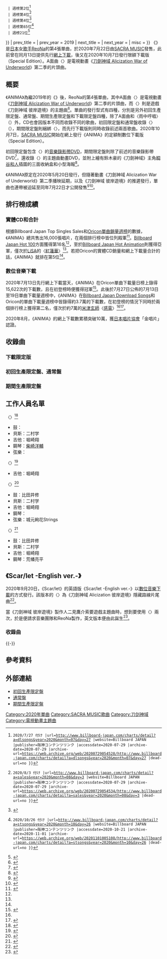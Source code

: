 {{noteTA
|G1=Music
}}
{{Infobox song
| name           = ANIMA
| type           = single
| cover          = ANIMA by ReoNa Cover.JPG
| artist         = [[ReoNa|ReoNa]]
| album          = {{link-ja|unknown (ReoNa專輯)|unknown (ReoNaのアルバム)|unknown}}
| B-side         = {{lang|ja|雨に唄えば}}<br />{{lang|ja|ミミック}}（初回限定盤、通常盤）<br />Scar/let（期間限定盤）
| released       = {{unbulleted list|{{start date|2020|07|13}}（先行下載）<ref name="haishin">{{Cite news |script-title=ja:ReoNa ニューシングル「ANIMA」先行フル配信決定 収録楽曲も一挙公開 |url=https://www.musicman.co.jp/artist/327118 |newspaper=Musicman |publisher=エフ・ビー・コミュニケーションズ株式会社 |date=2020-07-05 |accessdate=2020-07-12 |archive-date=2020-11-30 |archive-url=https://web.archive.org/web/20201130231725/https://www.musicman.co.jp/artist/327118 |dead-url=no }}</ref>|{{start date|2020|07|22}}（實體發行）|{{start date|2020|10|07}}（定額下載）<ref name="subsc">{{Cite tweet |author=ReoNaStaff |user=ReoNaStaff |number=1313494369513635845 |script-title=ja:【おしらせ】今年7月にリリースとなったReoNa 4thシングル「ANIMA」の、各ストリーミングサービスでの配信がスタート！ぜひ、CDでも配信でも、シングル「ANIMA」をお楽しみください！ |date=2020-10-07 |accessdate=2020-10-07 }}</ref>}}
| format         = [[CD|CD]]、[[DVD|DVD]]、[[數位音樂下載|數位下載]]
| genre          = [[日本流行音樂|日本流行音樂]]、[[動畫歌曲|動畫歌曲]]、[[遊戲音樂|遊戲音樂]]
| length         = {{duration|m=4|s=30}}<ref name="tower1">{{Cite web |title=ANIMA［CD+DVD］＜初回生産限定盤＞ |url=http://tower.jp/item/5027149/ |website=TOWER RECORDS ONLINE |publisher=[[タワーレコード|タワーレコード]] |accessdate=2020-07-12 }}</ref>
| label          = [[SACRA_MUSIC|SACRA MUSIC]]
| writer         = 毛蟹
| certification  = {{Bulleted list
  | 金{{smaller|（[[數位音樂下載|數位音樂下載]]、[[RIAJ|RIAJ]]）}} <ref name="riaj202008">{{Cite web |script-title=ja:日本レコード協会 ダウンロード認定 2020年8月度 |url=https://www.riaj.or.jp/f/data/cert/hs.html |publisher=一般社団法人日本レコード協会 |accessdate=2020-09-19 |archive-date=2015-10-01 |archive-url=https://web.archive.org/web/20151001004536/https://www.riaj.or.jp/data/others/chart/w071220_3.html |dead-url=no }}</ref>
}}
| chart_position = {{Bulleted list
  | 日榜第1位（數位音樂下載，[[Oricon公信榜|Oricon公信榜]]）<ref name="First"/>
  | 週榜第4位{{smaller|（單曲，Oricon公信榜）}}<ref name="oricon">{{Cite web |url=https://www.oricon.co.jp/rank/js/w/2020-08-03/ |title=存档副本 |accessdate=2020年11月29日 |archive-date=2020-07-29 |archive-url=https://web.archive.org/web/20200729031535/https://www.oricon.co.jp/rank/js/w/2020-08-03/ |dead-url=yes }}</ref><ref>{{Cite web |title=ANIMA｜ReoNa |url=https://www.oricon.co.jp/prof/723020/products/1354806/1/ |website=ORICON NEWS |publisher=オリコン |accessdate=2020-08-09 |archive-date=2020-09-09 |archive-url=https://web.archive.org/web/20200909061934/https://www.oricon.co.jp/prof/723020/products/1354806/1/ |dead-url=no }}</ref>
  | 週榜第2位{{smaller|（數位音樂下載，Oricon公信榜）}}<ref name="digital">{{Cite web |url=https://www.oricon.co.jp/rank/dis/w/2020-07-27/ |title=存档副本 |accessdate=2020年11月29日 |archive-date=2020-07-22 |archive-url=https://web.archive.org/web/20200722062909/https://www.oricon.co.jp/rank/dis/w/2020-07-27/ |dead-url=yes }}</ref>
  | 週榜第5位{{smaller|（合計，Oricon公信榜）}}<ref name="combine">{{Cite web |url=https://www.oricon.co.jp/rank/cos/w/2020-08-03/ |title=存档副本 |accessdate=2020年11月29日 |archive-date=2020-07-22 |archive-url=https://web.archive.org/web/20200722062909/https://www.oricon.co.jp/rank/cos/w/2020-08-03/ |dead-url=yes }}</ref>
  | 週榜第16位{{smaller|（[[Billboard_Japan_Hot_100|Billboard Japan Hot 100]]）}}<ref name="hot100">{{Cite web |script-title=ja:Billboard Japan Hot 100 {{!}} 2020/7/27 付け |url=http://www.billboard-japan.com/charts/detail?a=hot100&year=2020&month=07&day=27 |website=[[Billboard_JAPAN|Billboard JAPAN]] |publisher=阪神コンテンツリンク |accessdate=2020-07-29 |archive-date=2020-07-23 |archive-url=https://web.archive.org/web/20200723052155/http://www.billboard-japan.com/charts/detail?a=hot100&year=2020&month=07&day=27 |dead-url=no }}</ref>
  | 週榜第2位{{smaller|（[[Billboard_Japan_Hot_Animation|Billboard Japan Hot Animation]]）}}<ref name="anime">{{Cite web |script-title=ja:Billboard Japan Hot Animation {{!}} 2020/7/27 付け |url=http://www.billboard-japan.com/charts/detail?a=anime&year=2020&month=07&day=27 |website=Billboard JAPAN |publisher=阪神コンテンツリンク |accessdate=2020-07-29 |archive-date=2020-07-29 |archive-url=https://web.archive.org/web/20200729153013/http://www.billboard-japan.com/charts/detail?a=anime&year=2020&month=07&day=27 |dead-url=no }}</ref>
  | 週榜第2位{{smaller|（Billboard Japan Download Songs）}}<ref>{{Cite web |script-title=ja:Billboard Japan Download Songs {{!}} 2020/7/27 付け |url=http://www.billboard-japan.com/charts/detail?a=dlsongs&year=2020&month=07&day=27 |website=Billboard JAPAN |publisher=阪神コンテンツリンク |accessdate=2020-07-29 |archive-date=2020-07-29 |archive-url=https://web.archive.org/web/20200729054528/http://www.billboard-japan.com/charts/detail?a=dlsongs&year=2020&month=07&day=27 |dead-url=no }}</ref>
  | 週榜第4位{{smaller|（[[Billboard_JAPAN|Billborard Top Singles Sales]]）}}<ref>{{Cite web |title=Billboard Japan Top Singles Sales {{!}} 2020/8/3 付け |url=http://www.billboard-japan.com/charts/detail?a=sales&year=2020&month=08&day=3 |website=Billboard JAPAN |publisher=阪神コンテンツリンク |accessdate=2020-07-29 |archive-date=2020-07-29 |archive-url=https://web.archive.org/web/20200729054534/http://www.billboard-japan.com/charts/detail?a=sales&year=2020&month=08&day=3 |dead-url=no }}</ref>
  | 週榜第4位{{smaller|（Billboard Japan Hot Buzz Song）}}<ref>{{Cite web |script-title=ja:【ビルボード HOT BUZZ SONG】米津玄師「感電」が2週連続の首位　ReoNa「ANIMA」が4位初登場 |url=http://www.billboard-japan.com/d_news/detail/90426/2 |website=Billboard JAPAN |publisher=阪神コンテンツリンク |date=2020-07-25 |accessdate=2020-07-29 |archive-date=2020-07-29 |archive-url=https://web.archive.org/web/20200729045824/http://www.billboard-japan.com/d_news/detail/90426/2 |dead-url=no }}</ref>
  | 週榜第65位{{smaller|（Billboard Japan Streaming Songs）}}<ref>{{Cite web |script-title=ja:Billboard Japan Streaming Songs {{!}} 2020/10/26 付け |url=http://www.billboard-japan.com/charts/detail?a=stsongs&year=2020&month=10&day=26 |website=Billboard JAPAN |publisher=阪神コンテンツリンク |accessdate=2020-10-21 |archive-date=2020-11-01 |archive-url=https://web.archive.org/web/20201101005108/http://www.billboard-japan.com/charts/detail?a=stsongs&year=2020&month=10&day=26 |dead-url=no }}</ref>
  | 週榜21位{{smaller|（[[COUNT_DOWN_TV|CDTV]]）}}<ref name="cdtv">{{Cite web |script-title=ja:曲名：ANIMA |url=http://www.tbs.co.jp/cdtv/songdb/song37772.html |publisher=CDTVサタデー公式サイト |accessdate=2020-08-05 |archive-date=2020-10-23 |archive-url=https://web.archive.org/web/20201023003825/http://www.tbs.co.jp/cdtv/songdb/song37772.html |dead-url=no }}</ref>
}}
| prev_title     = {{link-ja|Null (ReoNa單曲)|Null (ReoNaのシングル)|Null}}
| prev_year      = 2019
| next_title     = 
| next_year      = 
| misc           = {{External music video|{{YouTube|haCJtSnfNEg|〈{{lang|en|ANIMA}}〉}}<br />{{YouTube|g6GDfMCK2OY|〈{{lang|ja|ミミック}}〉}}<br />{{YouTube|OO-aAqGWURo|〈{{lang|en|Scar/let}}〉}}}}
}}
《'''{{lang|en|ANIMA}}'''》是[[日本|日本]]女[[歌手|歌手]][[ReoNa|ReoNa]]的第4張單曲，於2020年7月22日由[[SACRA_MUSIC|SACRA MUSIC]]發售，此前曾在同月13日提供先行[[數位音樂下載|網上下載]]，後又在2020年10月7日發行限額下載版（Special Edition）。A面曲〈{{lang|en|ANIMA}}〉是電視動畫《[[刀劍神域_(動畫)|刀劍神域 Alicization War of Underworld]]》第二季的片頭曲。

== 概要 ==
{{External media
| align  = right
| video1 = [https://www.youtube.com/watch?v=ZaujBSgtGy8 {{lang|ja|ANIMA -全曲試聴Movie-}}]
| video2 = [https://www.youtube.com/watch?v=r-4XumkB2Yg {{lang|ja|ReoNa - ANIMA / THE FIRST TAKE}}]
}}
《ANIMA》為繼2019年的《{{link-ja|Null (ReoNa單曲)|Null (ReoNaのシングル)|Null}}》後，ReoNa的第4張單曲，其中A面曲〈{{lang|en|ANIMA}}〉是電視動畫《[[刀劍神域_(動畫)|刀劍神域 Alicization War of Underworld]]》第二季的片頭曲，而〈{{lang|en|Scar/let}}〉則是遊戲《刀劍神域 彼岸遊境》的主題曲<ref name="tie-up">{{Cite news |url=https://prtimes.jp/main/html/rd/p/000000025.000051316.html |script-title=ja:『ソードアート・オンライン アリシゼーション』 Feat. ReoNa TVアニメ2ndクール、家庭用ゲーム最新作のダブルオープニングテーマがReoNaに決定！ |newspaper=PR TIMES |publisher=PR TIMES |date=2020-02-10 |accessdate=2020-07-12 |archive-date=2020-11-04 |archive-url=https://web.archive.org/web/20201104000123/https://prtimes.jp/main/html/rd/p/000000025.000051316.html |dead-url=no }}</ref>。單曲的發行型式有四種，分別是另外初回生產限定盤、通常盤、期間生產限定盤和下載限定盤四種，除了A面曲和〈雨中哼唱〉（{{lang|ja|雨に唄えば}}）外，CD也會因版本不同而收錄不同的歌曲，初回限定盤和通常盤收錄〈{{lang|en|Mimic}}〉（{{lang|ja|ミミック}}），期間限定盤則綑綁〈{{lang|en|Scar/let}}〉，而先行下載版則同時收錄前述兩首歌曲。2020年10月7日，[[SACRA_MUSIC|SACRA MUSIC]]開始在網上發行《ANIMA》的定額制數位下載版（Special Edition）{{R|subsc}}。

初回限定盤包含〈{{lang|en|ANIMA}}〉的[[音樂錄影帶|音樂錄影帶]][[DVD|DVD]]，期間限定盤則除了前述的音樂錄影帶DVD<ref>{{Cite tweet|author=アニメ ソードアート・オンライン 公式|user=sao_anime|number=1285824826179899392|title=期間生産限定盤は鈴木豪さん描き下ろしのキリトが目印です！ぜひお手に取ってお楽しみください！|date=2020-07-22|accessdate=2020-07-29}}</ref>，還收錄〈{{lang|en|Scar/let}}〉的主題曲動畫DVD，並附上繪有鈴木豪的《刀劍神域》主角[[桐谷和人|桐谷和人]]插圖的三面收納盒和小型海報<ref>{{Cite web |script-title=ja:7/22（水）発売シングル「ANIMA」の商品見本画像公開 |url=https://www.sonymusic.co.jp/artist/ReoNa/info/520312 |publisher=[[日本索尼音樂娛樂|日本索尼音樂娛樂]] |date=2020-07-19 |accessdate=2020-07-20 |archive-date=2020-07-18 |archive-url=https://web.archive.org/web/20200718193042/https://www.sonymusic.co.jp/artist/ReoNa/info/520312 |dead-url=no }}</ref>。

《ANIMA》原定在2020年5月20日發行，但隨著動畫《刀劍神域 Alicization War of Underworld》第二季播映延期，以及《刀劍神域 彼岸遊境》的推遲發行，單曲也連帶被迫延至同年7月22日才公開發售<ref>{{Cite news |script-title=ja:人気シンガー・ReoNaさんのニューシングル「ANIMA（アニマ）」発売日延期決定。『SAO アリシゼーション』アニメ放送・ゲーム発売延期のため |url=https://www.animatetimes.com/news/details.php?id=1587820992 |newspaper=Animate Times |publisher=[[安利美特|安利美特]] |date=2020-04-26 |accessdate=2020-07-12 |archive-date=2020-06-03 |archive-url=https://web.archive.org/web/20200603104619/https://www.animatetimes.com/news/details.php?id=1587820992 |dead-url=no }}</ref><ref>{{Cite news |script-title=ja:ReoNa ニューシングル「ANIMA（アニマ）」7月22日発売決定！ |url=https://www.lisani.jp/0000149290/ |newspaper=[[LisAni！|LisAni！]] |publisher=エムオン・エンタテインメント |date=2020-06-10 |accessdate=2020-07-12 |archive-date=2020-11-09 |archive-url=https://web.archive.org/web/20201109125525/https://www.lisani.jp/0000149290/ |dead-url=no }}</ref>。

== 排行榜成績 ==
=== 實體CD和合計 ===
根據Billboard Japan Top Singles Sales和[[Oricon公信榜|Oricon單曲銷量週榜]]的數據，《ANIMA》總共售出16,000張唱片，在兩個排行榜中皆位列殿軍<ref>{{Cite web |script-title=ja:【ビルボード】SixTONES 『NAVIGATOR』が65万枚でシングル・セールス1位、NGT48/ Aqoursがトップ3入り |url=http://www.billboard-japan.com/d_news/detail/90486/2 |website=Billboard JAPAN |publisher=阪神コンテンツリンク |date=2020-07-27 |accessdate=2020-07-29 |archive-date=2020-11-11 |archive-url=https://web.archive.org/web/20201111094603/http://www.billboard-japan.com/d_news/detail/90486/2 |dead-url=no }}</ref>{{R|oricon}}。[[Billboard_Japan_Hot_100|Billboard Japan Hot 100]]方面獲得第16名<ref name="hot100"/>，至於[[Billboard_Japan_Hot_Animation|Billboard Japan Hot Animation]]則獲得亞軍，僅次於[[LiSA|LiSA]]的〈[[紅蓮華|紅蓮華]]〉<ref name="anime"/>。若把Oricon的實體CD銷量和網上下載量合計的話，《ANIMA》就排在第5位<ref name="combine"/>。

=== 數位音樂下載 ===
2020年7月13日先行網上下載當天{{R|haishin}}，《ANIMA》在Oricon單曲下載量日榜上錄得15,622次的下載數，且在初登榜時便獲得冠軍<ref name="First">{{Cite web |url=https://www.oricon.co.jp/rank/dis/d/2020-07-13/ |title=存档副本 |accessdate=2020-11-29 |archive-date=2020-07-14 |archive-url=https://web.archive.org/web/20200714090601/https://www.oricon.co.jp/rank/dis/d/2020-07-13/ |dead-url=yes }}</ref>。此後於7月27日公佈的7月13日至19日單曲下載量週榜中，《ANIMA》在[[日本公告牌|Billboard Japan Download Songs]]和Oricon的單曲下載量週榜中皆錄得約3.7萬的下載數，在初登榜的情況下同時於兩個排行榜上獲得第二名，僅次於約7萬的[[米津玄師|米津玄師]]〈[[感電|感電]]〉<ref name="digital"/><ref>{{Cite web |script-title=ja:【ビルボード】米津玄師「感電」が7.3万DLでDLソング首位キープ、ReoNa/BTS/Division All Starsがトップ10入り |url=http://www.billboard-japan.com/d_news/detail/90356/2 |website=Billboard JAPAN |publisher=阪神コンテンツリンク |date=2020-07-22 |accessdate=2020-07-29 |archive-date=2020-07-29 |archive-url=https://web.archive.org/web/20200729045822/http://www.billboard-japan.com/d_news/detail/90356/2 |dead-url=no }}</ref>{{R|digital}}。

2020年8月，《ANIMA》的網上下載數累積突破10萬，獲[[日本唱片協會|日本唱片協會]]「金唱片」認證{{R|riaj202008}}。

== 收錄曲 ==
=== 下載限定版 ===
{{tracklist
| headline = 數位音樂下載
| extra_column = 弦樂
| total_length = 
| title1 = ANIMA
| lyrics1 = 毛蟹
| music1 = 毛蟹
| arranger1 = 毛蟹
| extra1 = {{link-ja|宮野幸子|宮野幸子}}
| length1 = 4:30
| title2 = {{lang|ja|雨に唄えば}}
| lyrics2 = {{lang|ja|ハヤシケイ}}
| music2 = 毛蟹
| arranger2 = 毛蟹
| length2 = 4:29
| title3 = {{lang|ja|ミミック}}
| lyrics3 = {{lang|ja|ハヤシケイ}}
| music3 = {{lang|ja|ハヤシケイ}}
| arranger3 = {{link-ja|黑須克彦|黒須克彦}}
| extra3 = 加藤賢二
| length3 = 5:53
| title4 = Scar/let
| lyrics4 = {{lang|ja|ハヤシケイ}}
| music4 = 毛蟹
| arranger4 = {{link-ja|荒幡亮平|荒幡亮平}}
| length4 = 4:17
| title5 = ANIMA
| note5 = TV ver.
| length5 = 1:29
| title6 = ANIMA
| note6 = [[器樂|Instrumental]]
| length6 = 4:26
}}

=== 初回生產限定盤、通常盤 ===
{{tracklist
| headline = CD{{R|tower1}}<ref name="tower2">{{Cite web |script-title=ja:ANIMA＜通常盤＞ |url=http://tower.jp/item/5027150/ |website=TOWER RECORDS ONLINE |publisher=タワーレコード |accessdate=2020-07-12 }}</ref>
| total_length = 
| title1 = ANIMA
| length1 = 4:30
| title2 = {{lang|ja|雨に唄えば}}
| length2 = 4:29
| title3 = {{lang|ja|ミミック}}
| length3 = 5:53
| title4 = ANIMA
| note4 = Instrumental
| length4 = 4:26
}}

{{tracklist
| headline = DVD（初回限定盤）{{R|tower1}}
| title1 = ANIMA
| note1 = [[音樂錄影帶|Music Video]]
}}

=== 期間生產限定盤 ===
{{tracklist
| headline = CD<ref name="tower3">{{Cite web |script-title=ja:ANIMA［CD+DVD］＜期間生産限定盤＞ |url=http://tower.jp/item/5027151/ |website=TOWER RECORDS ONLINE |publisher=タワーレコード |accessdate=2020-07-12 }}</ref> 
| total_length = 
| title1 = ANIMA
| length1 = 4:30
| title2 = {{lang|ja|雨に唄えば}}
| length2 = 4:29
| title3 = Scar/let
| length3 = 4:17
| title4 = ANIMA
| note4 = TV ver.
| length4 = 1:29
}}

{{tracklist
| headline = DVD{{R|tower3}}
| title1 = ANIMA
| note1 = 刀劍神域 Alicization War of Underworld non-credit opening
| title2 = Scar/let
| note2 = 刀劍神域 Alicization Lycoris non-credit opening
}}

== 工作人員名單 ==
{{Col-begin-small}}
{{Col-2}}
〈{{lang|en|ANIMA}}〉<ref>{{Twitter status2|kesaaaaaaaaaan|1282635988762652672|2020年7月13日|accessdate=2020-07-20}}</ref>
* 鼓：{{link-ja|School Food Punishment|School Food Punishment|比田井修}}
* 貝斯：二村学
* 吉他：堀崎翔
* 鋼琴：[[PENGUIN_RESEARCH|柴崎洋輔]]
* 弦樂：{{link-ja|室屋光一郎|室屋光一郎}}

〈{{lang|ja|雨に唄えば}}〉<ref>{{Twitter status2|ReoNaStaff|1279679951537451008|2020年7月5日|accessdate=2020-07-20}}</ref>
* 吉他：堀崎翔

{{Col-2}}
〈{{lang|ja|ミミック}}〉<ref>{{Twitter status2|ReoNaStaff|1279679897917509634|2020年7月5日|accessdate=2020-07-20}}</ref>
* 鼓：比田井修
* 貝斯：二村学
* 吉他：堀崎翔
* 鋼琴：{{link-ja|荒幡亮平|荒幡亮平}}
* 弦樂：城元絢花Strings

〈{{lang|en|Scar/let}}〉<ref>{{Twitter status2|ReoNaStaff|1279679864480493570|2020年7月5日|accessdate=2020-07-20}}</ref>
* 鼓：比田井修
* 貝斯：二村学
* 吉他：堀崎翔
* 鋼琴：荒幡亮平
{{Col-end}}

== 《Scar/let -English ver.-》 ==
{{Infobox song
| name           = Scar/let -English ver.-
| type           = single
| artist         = [[ReoNa|ReoNa]]
| album          = 
| released       = {{start date|2020|9|20|mf=y}}
| format         = [[數位音樂下載|數位音樂下載]]
| genre          = [[遊戲音樂|遊戲音樂]]
| length         = {{duration|m=4|s=14}}
| lyricist       = {{hlist|{{lang|ja|ハヤシケイ}}|{{link-ja|本山清治|本山清治}}}}
| composer       = 毛蟹
| label          = [[SACRA_MUSIC|SACRA MUSIC]]
| chart_position = 
| misc           = {{Extra chronology
  | artist = [[ReoNa|ReoNa]]的訂閱限定
  | type = single
  | prev_title = {{link-ja|Untitled world|Untitled world}}
  | prev_year  = 2020
  | title      = {{lang|en|Scar/let -English ver.-}}
  | year       = 2020
  | next_title = 
  | next_year  = 
}}
}}
2020年9月20日，《Scar/let》的英語版《Scar/let -English ver.-》以[[數位音樂下載|數位音樂下載]]的方式發行。該版本的〈{{lang|en|Scar/let}}〉為《刀劍神域 Alicization 彼岸遊境》隱藏路線片尾曲<ref>{{Cite news |script-title=ja:ReoNa「Scar/let」英語バージョンを配信、12月ワンマンに観客を入れることも決定 |url=https://natalie.mu/music/news/397244 |newspaper=[[Natalie_(網站)|音楽ナタリー]] |publisher=株式会社ナターシャ |date=2020-09-19 |accessdate=2020-09-19 |archive-date=2020-10-24 |archive-url=https://web.archive.org/web/20201024152944/https://natalie.mu/music/news/397244 |dead-url=no }}</ref>。

當《刀劍神域 彼岸遊境》製作人二見鷹介索要遊戲主題曲時，想到要使用〈{{lang|en|Scar/let}}〉兩次，於是便請求音樂團隊和ReoNa製作，英文版本便由此誕生<ref>{{Cite video |script-title=ja:ウィークエンドSAOゲームス！『SAOアリシゼーション リコリス』二見P |url=https://www.youtube.com/watch?v=qZHlK9IfFEc |date=2020-09-19 |accessdate=2020-09-19 |archive-date=2020-11-05 |archive-url=https://web.archive.org/web/20201105202314/https://www.youtube.com/watch?v=qZHlK9IfFEc |dead-url=no }}</ref>。

=== 收錄曲 ===
{{Tracklist
| total_length = 
| title1 = Scar/let -English ver.-
| lyrics1 = {{lang|ja|ハヤシケイ}}<br />{{link-ja|本山清治|本山清治}}（翻譯）
| music1 = 毛蟹
| arranger1 = {{link-ja|荒幡亮平|荒幡亮平}}
| length1 = 4:14
}}
{{-}}

== 參考資料 ==
{{Reflist|2}}

== 外部連結 ==
* [https://www.sonymusic.co.jp/artist/ReoNa/discography/VVCL-1680 初回生產限定盤]
* [https://www.sonymusic.co.jp/artist/ReoNa/discography/VVCL-1682 通常盤]{{Wayback|url=https://www.sonymusic.co.jp/artist/ReoNa/discography/VVCL-1682 |date=20200929234030 }}
* [https://www.sonymusic.co.jp/artist/ReoNa/discography/VVCL-1683 期間生產限定盤]

{{刀剑神域}}

[[Category:2020年單曲|Category:2020年單曲]]
[[Category:SACRA_MUSIC歌曲|Category:SACRA MUSIC歌曲]]
[[Category:刀剑神域|Category:刀剑神域]]
[[Category:電視動畫主題曲|Category:電視動畫主題曲]]